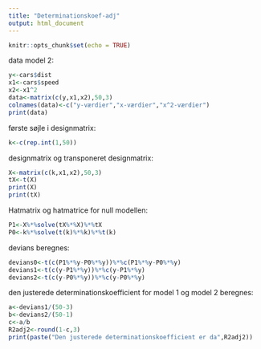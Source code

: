 ```yaml
---
title: "Determinationskoef-adj"
output: html_document
---
```


```r
knitr::opts_chunk$set(echo = TRUE)
```

data model 2:
```r
y<-cars$dist
x1<-cars$speed
x2<-x1^2
data<-matrix(c(y,x1,x2),50,3)
colnames(data)<-c("y-værdier","x-værdier","x^2-værdier")
print(data)
```

første søjle i designmatrix:
```r
k<-c(rep.int(1,50))
```

designmatrix og transponeret designmatrix: 
```r
X<-matrix(c(k,x1,x2),50,3) 
tX<-t(X)
print(X)
print(tX)
```

Hatmatrix og hatmatrice for null modellen:
```r
P1<-X%*%solve(tX%*%X)%*%tX
P0<-k%*%solve(t(k)%*%k)%*%t(k)
```

devians beregnes:
```r
devians0<-t(c(P1%*%y-P0%*%y))%*%c(P1%*%y-P0%*%y)
devians1<-t(c(y-P1%*%y))%*%c(y-P1%*%y)
devians2<-t(c(y-P0%*%y))%*%c(y-P0%*%y) 
```

den justerede determinationskoefficient for model 1 og model 2 beregnes:
```r
a<-devians1/(50-3)
b<-devians2/(50-1)
c<-a/b
R2adj2<-round(1-c,3)
print(paste("Den justerede determinationskoefficient er da",R2adj2))
```
